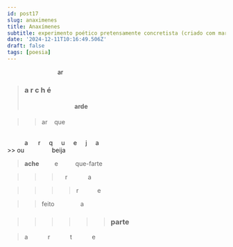 ```yaml
---
id: post17
slug: anaximenes
title: Anaxímenes
subtitle: experimento poético pretensamente concretista (criado com markdown e descrito com aria-label)
date: '2024-12-11T10:16:49.506Z'
draft: false
tags: [poesia]
---
```


<span aria-label="poesia concreta cujo tema é a filosofia de Anaximenes, filósofo grego da Antiguidade Clássica. Aqui, privilegia-se os elementos superficiais do poema, forma e tamanho das letras, espaçamento entre as linhas ou entre as palavras, sugerindo uma composição aérea, esparçada, pouco densa, como o ar. É curioso notar, porém, que, não obstante ser um poema concreto, o seu tema denota fluidez, uma antítese, portanto, tal como a frase 'tudo o que é sólido se desmancha no ar', de Marx e Engels. Enfim, uma leitura do código, que pode ser acessado no rodapé desta página, pode ser bastante elucidativo quanto os aspectos mais visuais deste poema. O caminho para ele é: src/content/post17.mdx"></span>

<span aria-label="ar" />&emsp;&emsp;&emsp;&emsp;&emsp;&emsp;&emsp;&emsp; ar

>### <span aria-label="arché" />a&nbsp;r&nbsp;c&nbsp;h&nbsp;é
>#### <span aria-label="arde" />&emsp;&emsp;&emsp;&emsp;&emsp;&emsp;&emsp;&emsp; arde

>> <span aria-label="ar que" />ar &nbsp;&nbsp; que  
<br/>
<span aria-label="arqueja" />&emsp;&emsp;&nbsp;&nbsp;&nbsp;a&nbsp;&nbsp;&nbsp;
<span style={{ fontSize: '20px' }}>&nbsp;&nbsp;r&nbsp;&nbsp;</span>
<span style={{ fontSize: '27px' }}>&nbsp;&nbsp;q&nbsp;&nbsp;</span>
<span style={{ fontSize: '34px' }}>&nbsp;&nbsp;u&nbsp;&nbsp;</span>
<span style={{ fontSize: '27px' }}>&nbsp;&nbsp;e&nbsp;&nbsp;</span>
<span style={{ fontSize: '20px' }}>&nbsp;&nbsp;j&nbsp;&nbsp;</span>
&nbsp;&nbsp;a
<br/>
>> <span aria-label="ou beija" />ou &emsp;&emsp;&emsp;&emsp; beija  
<br/>

><span aria-label="ache e que-farte" /><strong>ache</strong> &emsp;&emsp; e &emsp;&emsp;&nbsp; que-farte

>>> <span aria-label="r a" />&emsp;r&nbsp;&nbsp;&nbsp;&nbsp;&nbsp;&nbsp;&nbsp;&nbsp;&nbsp;&nbsp;&nbsp;&nbsp;a

>>>> <span aria-label="r e" />r&nbsp;&nbsp;&nbsp;&nbsp;&nbsp;&nbsp;&nbsp;&nbsp;&nbsp;&nbsp;&nbsp;e

>> <span aria-label="feito a" />feito &emsp;&emsp;&emsp;&emsp;a

>>>>>>### <span aria-label="tarde" />parte

> <span aria-label="arte" />a&emsp;&emsp;&emsp;
r&emsp;&emsp;&emsp;
t&emsp;&emsp;&emsp;
e
